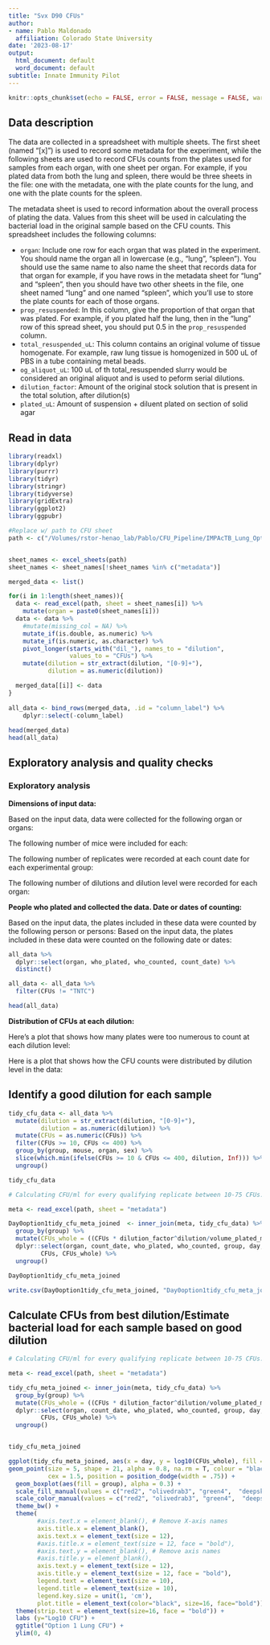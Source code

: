 ```yaml
---
title: "Svx D90 CFUs"
author:
- name: Pablo Maldonado
  affiliation: Colorado State University
date: '2023-08-17'
output:
  html_document: default
  word_document: default
subtitle: Innate Immunity Pilot
---
```


```r
knitr::opts_chunk$set(echo = FALSE, error = FALSE, message = FALSE, warning = FALSE)
```

## Data description

The data are collected in a spreadsheet with multiple sheets. The first sheet
(named "[x]") is used to record some metadata for the experiment, while the 
following sheets are used to record CFUs counts from the plates used for samples
from each organ, with one sheet per organ. For example, if you plated data
from both the lung and spleen, there would be three sheets in the file: one 
with the metadata, one with the plate counts for the lung, and one with the
plate counts for the spleen. 

The metadata sheet is used to record information about the overall process of
plating the data. Values from this sheet will be used in calculating the bacterial
load in the original sample based on the CFU counts. This spreadsheet includes
the following columns: 

- `organ`: Include one row for each organ that was plated in the experiment. 
You should name the organ all in lowercase (e.g., "lung", "spleen"). You 
should use the same name to also name the sheet that records data for that organ
for example, if you have rows in the metadata sheet for "lung" and "spleen", 
then you should have two other sheets in the file, one sheet named "lung" and 
one named "spleen", which you'll use to store the plate counts for each of those
organs.
- `prop_resuspended`: In this column, give the proportion of that organ that 
was plated. For example, if you plated half the lung, then in the "lung" row
of this spread sheet, you should put 0.5 in the `prop_resuspended` column. 
- `total_resuspended_uL`: This column contains an original volume of tissue homogenate. 
For example, raw lung tissue is homogenized in 500 uL of PBS in a tube containing metal beads. 
- `og_aliquot_uL`: 100 uL of th total_resuspended slurry would be considered an original 
aliquot and is used to peform serial dilutions.
- `dilution_factor`: Amount of the original stock solution that is present in the total solution, 
after dilution(s)
- `plated_uL`: Amount of suspension + diluent plated on section of solid agar 

## Read in data

```r
library(readxl)
library(dplyr)
library(purrr)
library(tidyr)
library(stringr)
library(tidyverse)
library(gridExtra)
library(ggplot2)
library(ggpubr)
```

```r
#Replace w/ path to CFU sheet
path <- c("/Volumes/rstor-henao_lab/Pablo/CFU_Pipeline/IMPAcTB_Lung_Option1/IMPAcTB_Op1_Aerosol_CFU.xlsx")


sheet_names <- excel_sheets(path)
sheet_names <- sheet_names[!sheet_names %in% c("metadata")]

merged_data <- list()

for(i in 1:length(sheet_names)){
  data <- read_excel(path, sheet = sheet_names[i]) %>% 
    mutate(organ = paste0(sheet_names[i]))
  data <- data %>% 
    #mutate(missing_col = NA) %>% 
    mutate_if(is.double, as.numeric) %>% 
    mutate_if(is.numeric, as.character) %>% 
    pivot_longer(starts_with("dil_"), names_to = "dilution",
                 values_to = "CFUs") %>% 
    mutate(dilution = str_extract(dilution, "[0-9]+"),
           dilution = as.numeric(dilution))

  merged_data[[i]] <- data
}
  
all_data <- bind_rows(merged_data, .id = "column_label") %>% 
    dplyr::select(-column_label)
  
head(merged_data)
head(all_data)
```

## Exploratory analysis and quality checks

### Exploratory analysis

**Dimensions of input data:**

Based on the input data, data were collected for the following organ or 
organs: 

The following number of mice were included for each: 

The following number of replicates were recorded at each count date for 
each experimental group: 

The following number of dilutions and dilution level were recorded for 
each organ: 

**People who plated and collected the data. Date or dates of counting:**

Based on the input data, the plates included in these data were counted by 
the following person or persons: 
Based on the input data, the plates included in these data were counted on 
the following date or dates: 

```r
all_data %>%
  dplyr::select(organ, who_plated, who_counted, count_date) %>%
  distinct()

all_data <- all_data %>%
  filter(CFUs != "TNTC")

head(all_data)

```

**Distribution of CFUs at each dilution:**

Here's a plot that shows how many plates were too numerous to count at each 
dilution level: 

Here is a plot that shows how the CFU counts were distributed by dilution
level in the data: 

## Identify a good dilution for each sample


```r

tidy_cfu_data <- all_data %>%
  mutate(dilution = str_extract(dilution, "[0-9]+"),
         dilution = as.numeric(dilution)) %>%
  mutate(CFUs = as.numeric(CFUs)) %>%
  filter(CFUs >= 10, CFUs <= 400) %>%
  group_by(group, mouse, organ, sex) %>%
  slice(which.min(ifelse(CFUs >= 10 & CFUs <= 400, dilution, Inf))) %>%
  ungroup()

tidy_cfu_data

```


```r
# Calculating CFU/ml for every qualifying replicate between 10-75 CFUs. Column binding by organ name to the metadata sheet via inner_join().

meta <- read_excel(path, sheet = "metadata")

Day0option1tidy_cfu_meta_joined  <- inner_join(meta, tidy_cfu_data) %>%
  group_by(group) %>% 
  mutate(CFUs_whole = ((CFUs * dilution_factor^dilution/volume_plated_ml) * total_resuspension_mL)/1.0) %>%
  dplyr::select(organ, count_date, who_plated, who_counted, group, day, sex, mouse, dilution, 
         CFUs, CFUs_whole) %>% 
  ungroup()

Day0option1tidy_cfu_meta_joined 

write.csv(Day0option1tidy_cfu_meta_joined, "Day0option1tidy_cfu_meta_joined.csv", row.names = FALSE)

```


## Calculate CFUs from best dilution/Estimate bacterial load for each sample based on good dilution
```r
# Calculating CFU/ml for every qualifying replicate between 10-75 CFUs. Column binding by organ name to the metadata sheet via inner_join().

meta <- read_excel(path, sheet = "metadata")

tidy_cfu_meta_joined <- inner_join(meta, tidy_cfu_data) %>%
  group_by(group) %>% 
  mutate(CFUs_whole = ((CFUs * dilution_factor^dilution/volume_plated_ml) * total_resuspension_mL)/1.0) %>%
  dplyr::select(organ, count_date, who_plated, who_counted, group, day, mouse, dilution, sex, 
         CFUs, CFUs_whole) %>% 
  ungroup()


tidy_cfu_meta_joined

```


```r
ggplot(tidy_cfu_meta_joined, aes(x = day, y = log10(CFUs_whole), fill = group, color = group)) +
geom_point(size = 5, shape = 21, alpha = 0.8, na.rm = T, colour = "black", 
           cex = 1.5, position = position_dodge(width = .75)) + 
  geom_boxplot(aes(fill = group), alpha = 0.3) + 
  scale_fill_manual(values = c("red2", "olivedrab3", "green4",  "deepskyblue")) + 
  scale_color_manual(values = c("red2", "olivedrab3", "green4",  "deepskyblue")) +
  theme_bw() + 
  theme(
        #axis.text.x = element_blank(), # Remove X-axis names
        axis.title.x = element_blank(),   
        axis.text.x = element_text(size = 12),
        #axis.title.x = element_text(size = 12, face = "bold"),
        #axis.text.y = element_blank(), # Remove axis names
        #axis.title.y = element_blank(), 
        axis.text.y = element_text(size = 12),
        axis.title.y = element_text(size = 12, face = "bold"),
        legend.text = element_text(size = 10), 
        legend.title = element_text(size = 10), 
        legend.key.size = unit(1, 'cm'), 
        plot.title = element_text(color="black", size=16, face="bold")) + 
  theme(strip.text = element_text(size=16, face = "bold")) +
  labs (y="Log10 CFU") +
  ggtitle("Option 1 Lung CFU") +
  ylim(0, 4)
```


